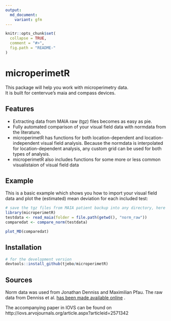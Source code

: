 ```yaml
---
output:
  md_document:
    variant: gfm
---
```


<!-- README.md is generated from README.Rmd. Please edit that file -->

```r
knitr::opts_chunk$set(
  collapse = TRUE,
  comment = "#>",
  fig.path = "README-"
)
```

# microperimetR

This package will help you work with microperimetry data.  
It is built for centervue's maia and compass devices. 

## Features
- Extracting data from MAIA raw (tgz) files becomes as easy as pie.
- Fully automated comparison of your visual field data with normdata from the literature. 
- microperimetR has functions for both location-dependent and location-independent visual field analysis. Because the normdata is interpolated for location-dependent analysis, any custom grid can be used for both types of analysis. 
- microperimetR also includes functions for some more or less common visualistaion of visual field data

## Example

This is a basic example which shows you how to import your visual field data and plot the (estimated) mean deviation for each included test:

```r
# save the tgz files from MAIA patient backup into any directory, here "norm_raw", which is a folder in the working directory 
library(microperimetR)
testdata <- read_maia(folder = file.path(getwd(), "norm_raw"))
comparedat <- compare_norm(testdata)
```
```r
plot_MD(comparedat)
```
## Installation 
```r
# for the development version 
devtools::install_github(tjebo/microperimetR)
```

## Sources
Norm data was used from Jonathan Denniss and Maximilian Pfau. The raw data from Denniss et al. [has been made available online](https://www.sciencedirect.com/science/article/pii/S2352340916304978) . 

The accompanying paper in IOVS can be found on http://iovs.arvojournals.org/article.aspx?articleid=2571342

